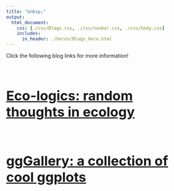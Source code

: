 ```yaml
---
title: "&nbsp;"
output:
  html_document:
    css: [./css/Blogs.css, ./css/navbar.css, ./css/body.css]
    includes:
      in_header: ./heros/Blogs_hero.html
---
```

<style>
h1 {font-weight: bold !important; 
    font-size: 36px !important}
</style>

Click the following blog links for more information!

<div style="height: 1em;"></div>
<a href=# target="_blank"><h1>Eco-logics: random thoughts in ecology</h1></a>
<div style="height: 1em;"></div>
<a href=# target="_blank"><h1>ggGallery: a collection of cool ggplots</h1></a>




